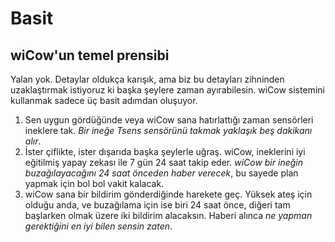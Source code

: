 # Basit

## wiCow'un temel prensibi

Yalan yok. Detaylar oldukça karışık, ama biz bu detayları zihninden 
uzaklaştırmak istiyoruz ki başka şeylere zaman ayırabilesin. 
wiCow sistemini kullanmak sadece üç basit adımdan oluşuyor.

1. Sen uygun gördüğünde veya wiCow sana hatırlattığı 
zaman sensörleri ineklere tak.
*Bir ineğe Tsens sensörünü takmak yaklaşık beş dakikanı alır*.
2. İster çiflikte, ister dışarıda başka şeylerle uğraş. wiCow, 
ineklerini iyi eğitilmiş yapay zekası ile 7 gün 24 saat takip eder. 
*wiCow bir ineğin buzağılayacağını 24 saat önceden haber verecek*, 
bu sayede plan yapmak için bol bol vakit kalacak.
3. wiCow sana bir bildirim gönderdiğinde harekete geç. 
Yüksek ateş için olduğu anda, ve buzağılama için ise biri 24 saat önce, 
diğeri tam başlarken olmak üzere iki bildirim alacaksın. 
Haberi alınca *ne yapman gerektiğini en iyi bilen sensin zaten*.
